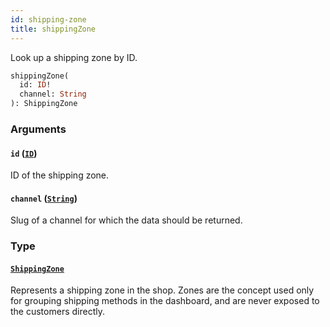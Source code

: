 ```yaml
---
id: shipping-zone
title: shippingZone
---
```



Look up a shipping zone by ID.

```graphql
shippingZone(
  id: ID!
  channel: String
): ShippingZone
```


### Arguments

#### `id` ([`ID`](../../../developer/api-reference/scalars/id))

ID of the shipping zone.


#### `channel` ([`String`](../../../developer/api-reference/scalars/string))

Slug of a channel for which the data should be returned.


### Type

#### [`ShippingZone`](../../../developer/api-reference/objects/shipping-zone) 

Represents a shipping zone in the shop. Zones are the concept used only for grouping shipping methods in the dashboard, and are never exposed to the customers directly.




